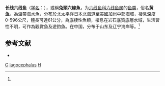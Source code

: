 {{Speciesbox
| taxon = Hexagrammos lagocephalus
| image = Fish4016 - Flickr - NOAA Photo Library.jpg
| status = NE
| status_system = IUCN3.1
| binomial_authority = (Pallas, 1810)<ref name=id8560>{{cite web| url =http://www.bioinfo.cn/db05/BjdwSpecies.php?action=view&id=8560| title =长线六线鱼| work =《中国动物物种编目数据库》| publisher =中国科学院微生物研究所| author =中国科学院动物研究所| accessdate =2009-04-16| deadurl =yes| archiveurl =https://web.archive.org/web/20160305084104/http://www.bioinfo.cn/db05/BjdwSpecies.php?action=view&id=8560| archivedate =2016-03-05}}</ref>
| synonyms = *''Labrax lagocephalus'', Pallas, 1810
*''Labrax superciliosus'', Pallas, 1810
*''Hexagrammos superciliosus'', Pallas, 1810
*''Lebius superciliosus'', Pallas, 1810
}}

'''长线六线鱼'''（[[学名|学名]]：{{lang|la|''Hexagrammos lagocephalus''}}），或稱'''兔頭六線魚'''，为[[六线鱼科|六线鱼科]][[六线鱼属|六线鱼属]]的[[鱼类|鱼类]]，俗名'''黄鱼'''。為溫帶海水魚，分布於北[[太平洋|太平洋]][[日本|日本]][[北海道|北海道]]至[[美國|美國]][[加州|加州]]中部海域，棲息深度0-596公尺，體長可達61公分，為底棲性魚類，棲息在岩石底質底層水域，生活習性不明，可作為觀賞魚及遊釣魚。在中国，分布于山东及辽宁海岸等。<ref name=id8560/>

== 参考文献 ==
{{reflist}}
*{{FishBase_species|genus=Hexagrammos|species=lagocephalus|year=2014|month=7}}
{{Commonscat|Hexagrammos lagocephalus}}
{{鮋形目小作品}}

{{taxonbar}}
[[Category:觀賞魚|C]]
[[Category:六线鱼属|lagocephalus]]
[[Category:1810年描述的鱼类|H]]